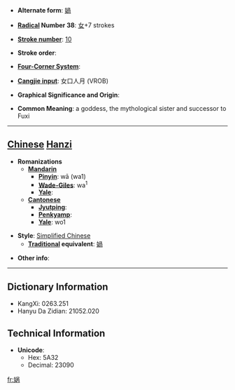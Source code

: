 * '''Alternate form''': [[媧]]

* '''[[Wiktionary:Chinese radical index| Radical]] Number 38''': [[Wiktionary:Chinese radical index 女|女]]+7 strokes

* '''[[Wiktionary:Chinese total strokes index|Stroke number]]''': [[Wiktionary:Chinese total strokes index 10|10]]

* '''Stroke order''': 

* '''[[Wiktionary:Chinese four corner index|Four-Corner System]]''': 

* '''[[Wiktionary:Chinese Cangjie index|Cangjie input]]''': 女口人月 (VROB)

* '''Graphical Significance and Origin''': 

* '''Common Meaning''': a goddess, the mythological sister and successor to Fuxi

----

== [[Chinese]] [[Hanzi]] ==

* '''Romanizations'''
** '''[[Mandarin]]'''
*** '''[[Pinyin]]''': wā (wa1)
*** '''[[Wade-Giles]]''': wa<sup>1</sup>
*** '''[[Yale]]''': 
** '''[[Cantonese]]'''
*** '''[[Jyutping]]''':
*** '''[[Penkyamp]]''': 
*** '''[[Yale]]''': wo1

* '''Style''': [[Simplified Chinese]] 
** '''[[Traditional Chinese|Traditional]] equivalent''': [[媧]]

* '''Other info''': 

----

== Dictionary Information ==

* KangXi: 0263.251
* Hanyu Da Zidian: 21052.020

== Technical Information ==

* '''Unicode''':
** Hex: 5A32
** Decimal: 23090

[[fr:娲]]